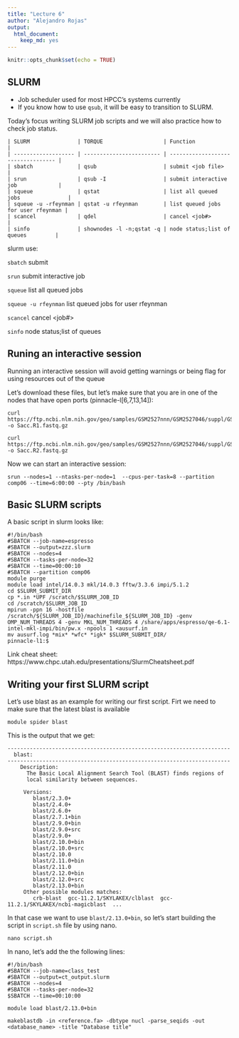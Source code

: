 ```yaml
---
title: "Lecture 6"
author: "Alejandro Rojas"
output: 
  html_document: 
    keep_md: yes
---
```


```r
knitr::opts_chunk$set(echo = TRUE)
```

## SLURM

* Job scheduler used for most HPCC's systems currently
* If you know how to use `qsub`, it will be easy to transition to SLURM.

Today's focus writing SLURM job scripts and we will also practice how to check job status.
```
| SLURM               | TORQUE                   | Function                           |
| ------------------- | ------------------------ | ---------------------------------- |
| sbatch              | qsub                     | submit <job file>                  |
| srun                | qsub -I                  | submit interactive job             |
| squeue              | qstat                    | list all queued jobs               |
| squeue -u -rfeynman | qstat -u rfeynman        | list queued jobs for user rfeynman |
| scancel             | qdel                     | cancel <job#>                      |
| sinfo               | shownodes -l -n;qstat -q | node status;list of queues         |
````

slurm	use:

`sbatch`	submit <job file>

`srun` submit interactive job

`squeue` list all queued jobs

`squeue -u rfeynman` list queued jobs for user rfeynman

`scancel`	cancel <job#>

`sinfo` node status;list of queues



## Runing an interactive session

Running an interactive session will avoid getting warnings or being flag for using resources out of the queue

Let's download these files, but let's make sure that you are in one of the nodes that have open ports (pinnacle-l[6,7,13,14]):

```
curl https://ftp.ncbi.nlm.nih.gov/geo/samples/GSM2527nnn/GSM2527046/suppl/GSM2527046_AG1GY_128nM_SAM_offset0_0_NeighborhoodMapping_R1_001.fastq.gz -o Sacc.R1.fastq.gz

curl https://ftp.ncbi.nlm.nih.gov/geo/samples/GSM2527nnn/GSM2527046/suppl/GSM2527046_AG1GY_128nM_SAM_offset0_0_NeighborhoodMapping_R2_001.fastq.gz -o Sacc.R2.fastq.gz
```

Now we can start an interactive session:
```
srun --nodes=1 --ntasks-per-node=1  --cpus-per-task=8 --partition comp06 --time=6:00:00 --pty /bin/bash
```


## Basic SLURM scripts

A basic script in slurm looks like:

```
#!/bin/bash
#SBATCH --job-name=espresso
#SBATCH --output=zzz.slurm
#SBATCH --nodes=4
#SBATCH --tasks-per-node=32
#SBATCH --time=00:00:10
#SBATCH --partition comp06
module purge
module load intel/14.0.3 mkl/14.0.3 fftw/3.3.6 impi/5.1.2
cd $SLURM_SUBMIT_DIR
cp *.in *UPF /scratch/$SLURM_JOB_ID
cd /scratch/$SLURM_JOB_ID
mpirun -ppn 16 -hostfile /scratch/${SLURM_JOB_ID}/machinefile_${SLURM_JOB_ID} -genv OMP_NUM_THREADS 4 -genv MKL_NUM_THREADS 4 /share/apps/espresso/qe-6.1-intel-mkl-impi/bin/pw.x -npools 1 <ausurf.in
mv ausurf.log *mix* *wfc* *igk* $SLURM_SUBMIT_DIR/
pinnacle-l1:$

```

Link cheat sheet: https://www.chpc.utah.edu/presentations/SlurmCheatsheet.pdf

## Writing your first SLURM script

Let's use blast as an example for writing our first script. Firt we need to make sure that
the latest blast is available

```
module spider blast
```

This is the output that we get:

```
----------------------------------------------------------------------
  blast:
----------------------------------------------------------------------
    Description:
      The Basic Local Alignment Search Tool (BLAST) finds regions of
      local similarity between sequences.

     Versions:
        blast/2.3.0+
        blast/2.4.0+
        blast/2.6.0+
        blast/2.7.1+bin
        blast/2.9.0+bin
        blast/2.9.0+src
        blast/2.9.0+
        blast/2.10.0+bin
        blast/2.10.0+src
        blast/2.10.0
        blast/2.11.0+bin
        blast/2.11.0
        blast/2.12.0+bin
        blast/2.12.0+src
        blast/2.13.0+bin
     Other possible modules matches:
        crb-blast  gcc-11.2.1/SKYLAKEX/clblast  gcc-11.2.1/SKYLAKEX/ncbi-magicblast  ...

```

In that case we want to use `blast/2.13.0+bin`, so let's start building the script 
in `script.sh` file by using nano.

```
nano script.sh
```

In nano, let's add the the following lines:

```
#!/bin/bash
#SBATCH --job-name=class_test
#SBATCH --output=ct_output.slurm
#SBATCH --nodes=4
#SBATCH --tasks-per-node=32
$SBATCH --time=00:10:00

module load blast/2.13.0+bin

makeblastdb -in <reference.fa> -dbtype nucl -parse_seqids -out <database_name> -title "Database title"
```